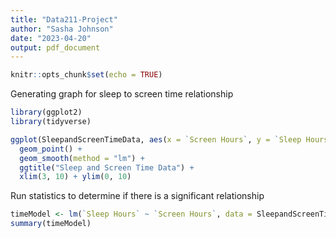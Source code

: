 ```yaml
---
title: "Data211-Project"
author: "Sasha Johnson"
date: "2023-04-20"
output: pdf_document
---
```


```r
knitr::opts_chunk$set(echo = TRUE)
```


Generating graph for sleep to screen time relationship
```r
library(ggplot2)
library(tidyverse)

ggplot(SleepandScreenTimeData, aes(x = `Screen Hours`, y = `Sleep Hours`)) +
  geom_point() +
  geom_smooth(method = "lm") +
  ggtitle("Sleep and Screen Time Data") +
  xlim(3, 10) + ylim(0, 10)
```

Run statistics to determine if there is a significant relationship
```r
timeModel <- lm(`Sleep Hours` ~ `Screen Hours`, data = SleepandScreenTimeData)
summary(timeModel)
```
